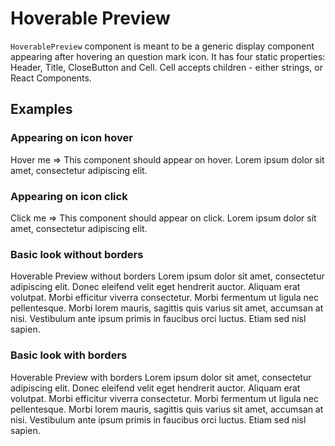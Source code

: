 
<Meta title="Others/HoverablePreview" />

# Hoverable Preview

`HoverablePreview` component is meant to be a generic display component appearing after hovering an question mark icon.
It has four static properties: Header, Title, CloseButton and Cell.
Cell accepts children - either strings, or React Components. 

## Examples

### Appearing on icon hover

<Preview>
  <Story name="With the hover functionality">
    <div style={{width: '500px', border: '1px solid #000', padding: '10px', display: 'flex', flexDirection: 'row'}}>
      Hover me => 
      <HoverablePreview displayOn='hover'>
        <HoverablePreview.Header>
          <HoverablePreview.Title>This component should appear on hover.</HoverablePreview.Title>
        </HoverablePreview.Header>
        <HoverablePreview.Cell title="A cell">
          Lorem ipsum dolor sit amet, consectetur adipiscing elit.
        </HoverablePreview.Cell>
      </HoverablePreview>
    </div>
  </Story>
</Preview>

### Appearing on icon click

<Preview>
  <Story name="With the click functionality">
    <div style={{width: '500px', border: '1px solid #000', padding: '10px', display: 'flex', flexDirection: 'row'}}>
      Click me => 
      <HoverablePreview displayOn='click'>
        <HoverablePreview.Header>
          <HoverablePreview.Title>This component should appear on click.</HoverablePreview.Title>
          <HoverablePreview.CloseButton />
        </HoverablePreview.Header>
        <HoverablePreview.Cell title="A cell">
          Lorem ipsum dolor sit amet, consectetur adipiscing elit.
        </HoverablePreview.Cell>
      </HoverablePreview>
    </div>
  </Story>
</Preview>

### Basic look without borders

<Preview>
  <Story name="Basic look without borders">
    <HoverablePreview>
      <HoverablePreview.Header>
        <HoverablePreview.Title>Hoverable Preview without borders</HoverablePreview.Title>
        <HoverablePreview.CloseButton />
      </HoverablePreview.Header>
      <HoverablePreview.Cell title="Centered cell">
        Lorem ipsum dolor sit amet, consectetur adipiscing elit.
      </HoverablePreview.Cell>
      <HoverablePreview.Cell title="Cell on the left" align="left">
        Donec eleifend velit eget hendrerit auctor. Aliquam erat volutpat.
      </HoverablePreview.Cell>
      <HoverablePreview.Cell title="Cell on the right" align="right">
        Morbi efficitur viverra consectetur.
      </HoverablePreview.Cell>
      <HoverablePreview.Cell title="Centered cell">
        Morbi fermentum ut ligula nec pellentesque. Morbi lorem mauris, sagittis quis varius sit amet, accumsan at nisi.
      </HoverablePreview.Cell>
      <HoverablePreview.Cell title="Cell on the right" align="right">
        Vestibulum ante ipsum primis in faucibus orci luctus.
      </HoverablePreview.Cell>
      <HoverablePreview.Cell title="This cell will be loading">
      </HoverablePreview.Cell>
      <HoverablePreview.Cell title="Cell on the left" align="left">
        Etiam sed nisl sapien.
      </HoverablePreview.Cell>
    </HoverablePreview>
  </Story>
</Preview>

### Basic look with borders

<Preview>
  <Story name="Basic look with borders" >
    <HoverablePreview>
      <HoverablePreview.Header>
        <HoverablePreview.Title>Hoverable Preview with borders</HoverablePreview.Title>
        <HoverablePreview.CloseButton />
      </HoverablePreview.Header>
      <HoverablePreview.Cell title="Centered cell" borders={[ 'top', 'bottom' ]}>
        Lorem ipsum dolor sit amet, consectetur adipiscing elit.
      </HoverablePreview.Cell>
      <HoverablePreview.Cell title="Cell on the left" borders={[ 'right' ]} align="left">
        Donec eleifend velit eget hendrerit auctor. Aliquam erat volutpat.
      </HoverablePreview.Cell>
      <HoverablePreview.Cell title="Cell on the right" align="right">
        Morbi efficitur viverra consectetur.
      </HoverablePreview.Cell>
      <HoverablePreview.Cell title="Centered cell" borders={[ 'top', 'bottom' ]}>
        Morbi fermentum ut ligula nec pellentesque. Morbi lorem mauris, sagittis quis varius sit amet, accumsan at nisi.
      </HoverablePreview.Cell>
      <HoverablePreview.Cell title="Cell on the right" borders={[ 'left' ]} align="right">
        Vestibulum ante ipsum primis in faucibus orci luctus.
      </HoverablePreview.Cell>
      <HoverablePreview.Cell title="This cell will be loading" borders={[ 'top', 'bottom' ]}>
      </HoverablePreview.Cell>
      <HoverablePreview.Cell title="Cell on the left" borders={[ 'right' ]} align="left">
        Etiam sed nisl sapien.
      </HoverablePreview.Cell>
    </HoverablePreview>
  </Story>
</Preview>

